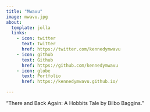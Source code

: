 ```yaml
---
title: "Mwavu"
image: mwavu.jpg
about:
  template: jolla
  links:
    - icon: twitter
      text: Twitter
      href: https://twitter.com/kennedymwavu
    - icon: github
      text: Github
      href: https://github.com/kennedymwavu
    - icon: globe
      text: Portfolio
      href: https://kennedymwavu.github.io/

---
```


"There and Back Again: A Hobbits Tale by Bilbo Baggins."
